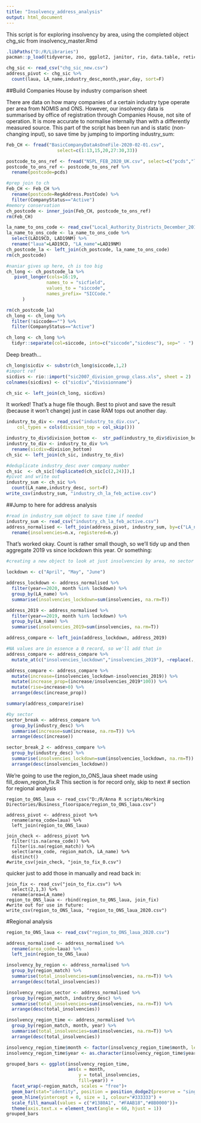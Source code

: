 ---
title: "Insolvency_address_analysis"
output: html_document
---

This script is for exploring insolvency by area, using the completed object chg_sic from insolvency_master.Rmd


```{r setup}
.libPaths("D:/R/Libraries")
pacman::p_load(tidyverse, zoo, ggplot2, janitor, rio, data.table, reticulate)
```

```{r count insolvencies by district and broad industry group}
chg_sic <- read_csv("chg_sic_new.csv")
address_pivot <- chg_sic %>% 
  count(laua, LA_name,industry_desc,month,year,day, sort=F)
```


##Build Companies House by industry comparison sheet

There are data on how many companies of a certain industry type operate per area from NOMIS and ONS.
However, our insolvency data is summarised by office of registration through Companies House, not site of operation.
It is more accurate to normalise internally than with a differently measured source.
This part of the script has been run and is static (non-changing input), so save time by jumping to importing industry_sum:

```{r companies house import, using February as oldest we have}
Feb_CH <- fread("BasicCompanyDataAsOneFile-2020-02-01.csv",
                   select=c(1:13,15,20,27:30,33))
```
```{r import postcode to la lookup sheet}
postcode_to_ons_ref <- fread("NSPL_FEB_2020_UK.csv", select=c("pcds","laua"))
postcode_to_ons_ref <- postcode_to_ons_ref %>% 
  rename(postcode=pcds)
```
```{r count all companies of that type in companies house Feb as a guide to normalise against}
#prep join to ch
Feb_CH <- Feb_CH %>%
  rename(postcode=RegAddress.PostCode) %>% 
  filter(CompanyStatus=="Active")
#memory conservation
ch_postcode <- inner_join(Feb_CH, postcode_to_ons_ref)
rm(Feb_CH)
```

```{r}
la_name_to_ons_code <- read_csv("Local_Authority_Districts_December_2019_Names_and_Codes_in_the_United_Kingdom.csv")
la_name_to_ons_code <- la_name_to_ons_code %>%
  select(LAD19CD, LAD19NM) %>% 
  rename("laua"=LAD19CD, "LA_name"=LAD19NM)
ch_postcode_la <- left_join(ch_postcode, la_name_to_ons_code)
rm(ch_postcode)

```

```{r}
#naniar gives up here, ch is too big
ch_long <- ch_postcode_la %>%
   pivot_longer(cols=16:19, 
               names_to = "sicfield",
               values_to = "siccode",
               names_prefix= "SICCode."
      )

rm(ch_postcode_la)
ch_long <- ch_long %>% 
  filter(!siccode=="") %>% 
  filter(CompanyStatus=="Active")

ch_long <- ch_long %>%
  tidyr::separate(col=siccode, into=c("siccode","sicdesc"), sep=" - ")

```
Deep breath...
```{r}
ch_long$sicdiv <- substr(ch_long$siccode,1,2)
#import ref
sicdivs <- rio::import("sic2007_division_group_class.xls", sheet = 2)
colnames(sicdivs) <- c("sicdiv","divisionname")

ch_sic <- left_join(ch_long, sicdivs)
```
It worked! That's a huge file though. Best to pivot and save the result (because it won't change) just in case RAM tops out another day.

```{r}
industry_to_div <- read_csv("industry_to_div.csv", 
    col_types = cols(division_top = col_skip()))

industry_to_div$division_bottom <-  str_pad(industry_to_div$division_bottom,2,pad="0")
industry_to_div <- industry_to_div %>% 
  rename(sicdiv=division_bottom)
ch_sic <- left_join(ch_sic, industry_to_div)
```
```{r write out to save time later}
#deduplicate industry_desc over company number
ch_sic  <- ch_sic[!duplicated(ch_sic[c(2,24)]),]
#pivot and write out
industry_sum <- ch_sic %>% 
  count(LA_name,industry_desc, sort=F)
write_csv(industry_sum, "industry_ch_la_feb_active.csv")
```


##Jump to here for address analysis

```{r}
#read in industry_sum object to save time if needed
industry_sum <- read_csv("industry_ch_la_feb_active.csv")
address_normalised <- left_join(address_pivot, industry_sum, by=c("LA_name", "industry_desc")) %>% 
  rename(insolvencies=n.x, registered=n.y)
```
That's worked okay.
Count is rather small though, so we'll tidy up and then aggregate 2019 vs since lockdown this year. Or something:

```{r}

#creating a new object to look at just insolvencies by area, no sector breakdown:

lockdown <- c("April", "May", "June")

address_lockdown <- address_normalised %>% 
  filter(year==2020, month %in% lockdown) %>% 
  group_by(LA_name) %>% 
  summarise(insolvencies_lockdown=sum(insolvencies, na.rm=T))

address_2019 <- address_normalised %>%
  filter(year==2019, month %in% lockdown) %>% 
  group_by(LA_name) %>% 
  summarise(insolvencies_2019=sum(insolvencies, na.rm=T))

address_compare <- left_join(address_lockdown, address_2019)

#NA values are in essence a 0 record, so we'll add that in
address_compare <- address_compare %>% 
  mutate_at(c("insolvencies_lockdown","insolvencies_2019"), ~replace(., is.na(.), 0))

address_compare <- address_compare %>% 
  mutate(increase=(insolvencies_lockdown-insolvencies_2019)) %>%
  mutate(increase_prop=(increase/insolvencies_2019*100)) %>% 
  mutate(rise=increase>0) %>% 
  arrange(desc(increase_prop))
```
```{r have insolvencies increased?}
summary(address_compare$rise)
```

```{r rough idea, didn't tally, redid in dedicated script}
#by sector
sector_break <- address_compare %>% 
  group_by(industry_desc) %>% 
  summarise(increase=sum(increase, na.rm=T)) %>% 
  arrange(desc(increase))

sector_break_2 <- address_compare %>% 
  group_by(industry_desc) %>% 
  summarise(insolvencies_lockdown=sum(insolvencies_lockdown, na.rm=T)) %>% 
  arrange(desc(insolvencies_lockdown))
```

We're going to use the region_to_ONS_laua sheet made using fill_down_region_fix.R
This section is for record only, skip to next # section for regional analysis
```{DON'T RUN r add in region lookup}
region_to_ONS_laua <- read_csv("D:/R/Anna R scripts/Working Directories/Business_floorspace/region_to_ONS_laua.csv")
```

```{DON'T RUN r join to region}
address_pivot <- address_pivot %>% 
  rename(area_code=laua) %>% 
  left_join(region_to_ONS_laua)
```
```{DON'T RUN r check quality of join}
join_check <- address_pivot %>% 
  filter(!is.na(area_code)) %>% 
  filter(is.na(region_match)) %>% 
  select(area_code, region_match, LA_name) %>% 
  distinct()
#write_csv(join_check, "join_to_fix_0.csv")
```
quicker just to add those in manually and read back in:
```{DON'T RUN r}
join_fix <- read_csv("join_to_fix.csv") %>% 
  select(2,1,3) %>% 
  rename(area=LA_name)
region_to_ONS_laua <- rbind(region_to_ONS_laua, join_fix)
#write out for use in future:
write_csv(region_to_ONS_laua, "region_to_ONS_laua_2020.csv")
```
#Regional analysis
```{r re-run}
region_to_ONS_laua <- read_csv("region_to_ONS_laua_2020.csv")

address_normalised <- address_normalised %>% 
  rename(area_code=laua) %>% 
  left_join(region_to_ONS_laua)
```
```{r pivot by region}
insolvency_by_region <- address_normalised %>% 
  group_by(region_match) %>% 
  summarise(total_insolvencies=sum(insolvencies, na.rm=T)) %>% 
  arrange(desc(total_insolvencies))

insolvency_region_sector <- address_normalised %>% 
  group_by(region_match, industry_desc) %>% 
  summarise(total_insolvencies=sum(insolvencies, na.rm=T)) %>% 
  arrange(desc(total_insolvencies))

insolvency_region_time <- address_normalised %>%
  group_by(region_match, month, year) %>% 
  summarise(total_insolvencies=sum(insolvencies, na.rm=T)) %>% 
  arrange(desc(total_insolvencies))

insolvency_region_time$month <- factor(insolvency_region_time$month, levels= month.name)
insolvency_region_time$year <- as.character(insolvency_region_time$year)

grouped_bars <- ggplot(insolvency_region_time, 
                       aes(x = month, 
                           y = total_insolvencies, 
                           fill=year)) +
  facet_wrap(~region_match, scales = "free")+
  geom_bar(stat="identity", position = position_dodge2(preserve = "single")) +
  geom_hline(yintercept = 0, size = 1, colour="#333333") +
  scale_fill_manual(values = c("#1380A1", "#FAAB18","#8B0000"))+
  theme(axis.text.x = element_text(angle = 60, hjust = 1))
grouped_bars
```

